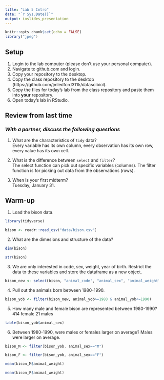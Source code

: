 ```yaml
---
title: "Lab 5 Intro"
date: "`r Sys.Date()`"
output: ioslides_presentation
---
```


```r
knitr::opts_chunk$set(echo = FALSE)
library("jpeg")
```

## Setup
1. Login to the lab computer (please don't use your personal computer).  
2. Navigate to github.com and login.   
2. Copy your repository to the desktop.   
5. Copy the class repository to the desktop (https://github.com/jmledford3115/datascibiol).  
6. Copy the files for today's lab from the class repository and paste them into **your** repository.  
7. Open today's lab in RStudio.  

## Review from last time
### *With a partner, discuss the following questions*
1. What are the characteristics of `tidy` data?  
Every variable has its own column, every observation has its own row, every value has its own cell. 

2. What is the difference between `select` and `filter`?  
The select function can pick out specific variables (columns). The filter function is for picking out data from the observations (rows).

3. When is your first midterm?  
Tuesday, January 31.

## Warm-up
1. Load the bison data.

```r
library(tidyverse)
```
```r
bison <- readr::read_csv("data/bison.csv")
```

2. What are the dimesions and structure of the data?

```r
dim(bison)
```
```r
str(bison)
```

3. We are only interested in code, sex, weight, year of birth. Restrict the data to these variables and store the dataframe as a new object.

```r
bison_new <- select(bison, "animal_code", "animal_sex", "animal_weight", "animal_yob")
```

4. Pull out the animals born between 1980-1990.

```r
bison_yob <- filter(bison_new, animal_yob>=1980 & animal_yob<=1990)
```


5. How many male and female bison are represented between 1980-1990?
414 female
21 males
```r
table(bison_yob$animal_sex)
```
6. Between 1980-1990, were males or females larger on average?
Males were larger on average. 
```r
bison_M <- filter(bison_yob, animal_sex=="M")
```
```r
bison_F <- filter(bison_yob, animal_sex=="F")
```

```r
mean(bison_M$animal_weight)
```
```r
mean(bison_F$animal_weight)
```
